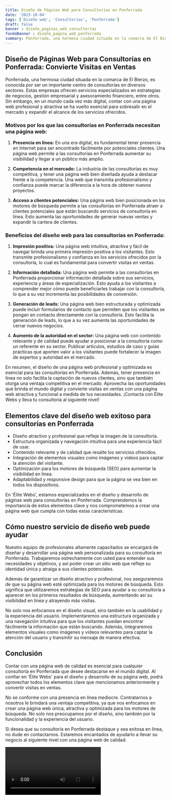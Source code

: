 ```yaml
---
title: Diseño de Páginas Web para Consultorías en Ponferrada
date: '2023-10-04'
tags: ['Diseño web', 'Consultorías', 'Ponferrada']
draft: false
banner : diseño_paginas_web_consultorías
fondoBanner : diseño_pagina_web_ponferrada
summary: Ponferrada, una hermosa ciudad situada en la comarca de El Bierzo, es conocida por ser un importante centro de consultorías en diversos sectores. Estas empresas ofrecen servicios especializados en estrategias de negocios, gestión empresarial y asesoramiento financiero, entre otros. Sin embargo, en un mundo cada vez más digital, contar con una página web profesional y atractiva se ha vuelto esencial para sobresalir en el mercado y expandir el alcance de los servicios ofrecidos.
---
```


## Diseño de Páginas Web para Consultorías en Ponferrada: Convierte Visitas en Ventas

Ponferrada, una hermosa ciudad situada en la comarca de El Bierzo, es conocida por ser un importante centro de consultorías en diversos sectores. Estas empresas ofrecen servicios especializados en estrategias de negocios, gestión empresarial y asesoramiento financiero, entre otros. Sin embargo, en un mundo cada vez más digital, contar con una página web profesional y atractiva se ha vuelto esencial para sobresalir en el mercado y expandir el alcance de los servicios ofrecidos.

### Motivos por los que las consultorías en Ponferrada necesitan una página web:

1. **Presencia en línea:** En una era digital, es fundamental tener presencia en Internet para ser encontrado fácilmente por potenciales clientes. Una página web permite a las consultorías en Ponferrada aumentar su visibilidad y llegar a un público más amplio.

2. **Competencia en el mercado:** La industria de las consultorías es muy competitiva, y tener una página web bien diseñada ayuda a destacar frente a la competencia. Una web que transmita profesionalismo y confianza puede marcar la diferencia a la hora de obtener nuevos proyectos.

3. **Acceso a clientes potenciales:** Una página web bien posicionada en los motores de búsqueda permite a las consultorías en Ponferrada atraer a clientes potenciales que están buscando servicios de consultoría en línea. Esto aumenta las oportunidades de generar nuevas ventas y expandir la cartera de clientes.

### Beneficios del diseño web para las consultorías en Ponferrada:

1. **Impresión positiva:** Una página web intuitiva, atractiva y fácil de navegar brinda una primera impresión positiva a los visitantes. Esto transmite profesionalismo y confianza en los servicios ofrecidos por la consultoría, lo cual es fundamental para convertir visitas en ventas.

2. **Información detallada:** Una página web permite a las consultorías en Ponferrada proporcionar información detallada sobre sus servicios, experiencia y áreas de especialización. Esto ayuda a los visitantes a comprender mejor cómo puede beneficiarles trabajar con la consultoría, lo que a su vez incrementa las posibilidades de conversión.

3. **Generación de leads:** Una página web bien estructurada y optimizada puede incluir formularios de contacto que permiten que los visitantes se pongan en contacto directamente con la consultoría. Esto facilita la generación de leads, lo que a su vez aumenta las oportunidades de cerrar nuevos negocios.

4. **Aumento de la autoridad en el sector:** Una página web con contenido relevante y de calidad puede ayudar a posicionar a la consultoría como un referente en su sector. Publicar artículos, estudios de caso y guías prácticas que aporten valor a los visitantes puede fortalecer la imagen de expertos y autoridad en el mercado.

En resumen, el diseño de una página web profesional y optimizada es esencial para las consultorías en Ponferrada. Además, tener presencia en línea no solo facilita la captación de nuevos clientes, sino que también otorga una ventaja competitiva en el mercado. Aprovecha las oportunidades que brinda el mundo digital y convierte visitas en ventas con una página web atractiva y funcional a medida de tus necesidades. ¡Contacta con Élite Webs y lleva tu consultoría al siguiente nivel!

<GifSeo />

<Cta />

## Elementos clave del diseño web exitoso para consultorías en Ponferrada

- Diseño atractivo y profesional que refleje la imagen de la consultoría.
- Estructura organizada y navegación intuitiva para una experiencia fácil de usar.
- Contenido relevante y de calidad que resalte los servicios ofrecidos.
- Integración de elementos visuales como imágenes y videos para captar la atención del visitante.
- Optimización para los motores de búsqueda (SEO) para aumentar la visibilidad en línea.
- Adaptabilidad y responsive design para que la página se vea bien en todos los dispositivos.

En 'Élite Webs', estamos especializados en el diseño y desarrollo de páginas web para consultorías en Ponferrada. Comprendemos la importancia de estos elementos clave y nos comprometemos a crear una página web que cumpla con todas estas características.

## Cómo nuestro servicio de diseño web puede ayudar

Nuestro equipo de profesionales altamente capacitados se encargará de diseñar y desarrollar una página web personalizada para su consultoría en Ponferrada. Trabajaremos estrechamente con usted para entender sus necesidades y objetivos, y así poder crear un sitio web que refleje su identidad única y atraiga a sus clientes potenciales.

Además de garantizar un diseño atractivo y profesional, nos aseguraremos de que su página web esté optimizada para los motores de búsqueda. Esto significa que utilizaremos estrategias de SEO para ayudar a su consultoría a aparecer en los primeros resultados de búsqueda, aumentando así su visibilidad en línea y atrayendo más visitas.

No solo nos enfocamos en el diseño visual, sino también en la usabilidad y la experiencia del usuario. Implementaremos una estructura organizada y una navegación intuitiva para que los visitantes puedan encontrar fácilmente la información que están buscando. Además, integraremos elementos visuales como imágenes y videos relevantes para captar la atención del usuario y transmitir su mensaje de manera efectiva.

## Conclusión

Contar con una página web de calidad es esencial para cualquier consultoría en Ponferrada que desee destacarse en el mundo digital. Al confiar en 'Élite Webs' para el diseño y desarrollo de su página web, podrá aprovechar todos los elementos clave que mencionamos anteriormente y convertir visitas en ventas.

No se conforme con una presencia en línea mediocre. Contratarnos a nosotros le brindará una ventaja competitiva, ya que nos enfocamos en crear una página web única, atractiva y optimizada para los motores de búsqueda. No solo nos preocupamos por el diseño, sino también por la funcionalidad y la experiencia del usuario.

Si desea que su consultoría en Ponferrada destaque y sea exitosa en línea, no dude en contactarnos. Estaremos encantados de ayudarlo a llevar su negocio al siguiente nivel con una página web de calidad.

<Video />

<CtaBot job='Consultorías' city='Ponferrada'/>

<Gmaps query='Ponferrada+españa+maps' />